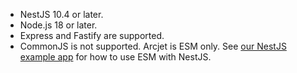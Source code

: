 - NestJS 10.4 or later.
- Node.js 18 or later.
- Express and Fastify are supported.
- CommonJS is not supported. Arcjet is ESM only. See [our NestJS example
  app](https://github.com/arcjet/example-nestjs) for how to use ESM with NestJS.
